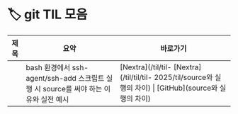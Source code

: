 
# 🏷️ git TIL 모음

<LabelIcons />

| 제목 | 요약 | 바로가기 |
|------|------|----------|
|  | bash 환경에서 ssh-agent/ssh-add 스크립트 실행 시 source를 써야 하는 이유와 실전 예시 | [Nextra](/til/til- [Nextra](/til/til/til- 2025/til/source와 실행의 차이) \| [GitHub](source와 실행의 차이) |
